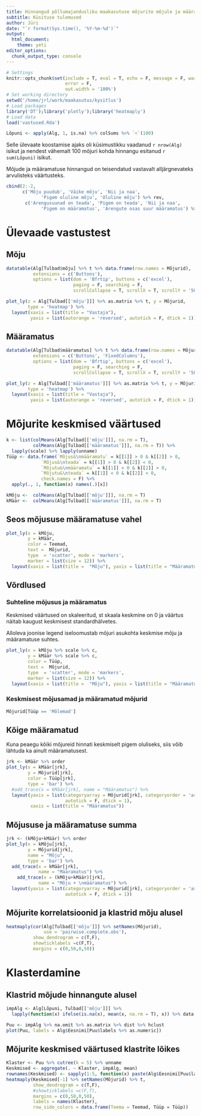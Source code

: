 ```yaml
---
title: Hinnangud põllumajandusliku maakasutuse mõjurite mõjule ja määramatusele
subtitle: Küsituse tulemused
author: Jüri
date: "`r format(Sys.time(), '%Y-%m-%d')`"
output: 
  html_document:
    theme: yeti
editor_options:
  chunk_output_type: console
---
```

  
``` r
# Settings
knitr::opts_chunk$set(include = T, eval = T, echo = F, message = F, warning = F, 
                      error = F,
                      out.width = '100%')
# Set working directory
setwd('/home/jrl/work/maakasutus/kysitlus')
# Load packages
library('DT');library('plotly');library('heatmaply')
# Load data
load('vastused.Rda')
```

``` r
Lõpuni <- apply(Alg, 1, is.na) %>% colSums %>% `<`(100)
```

Selle ülevaate koostamise ajaks oli küsimustikku vaadanud `r nrow(Alg)` isikut ja nendest vähemalt 100 mõjuri kohda hinnangu esitanud `r sum(Lõpuni)` isikut. 

Mõjude ja määramatuse hinnangud on teisendatud vastavalt alljärgnevateks arvulisteks väärtusteks.

``` r
cbind(2:-2, 
      c('Mõju puudub', 'Väike mõju', 'Nii ja naa', 
             'Pigem oluline mõju', 'Oluline mõju') %>% rev, 
       c('Arengusuunad on teada', 'Pigem on teada', 'Nii ja naa', 
             'Pigem on määramatus', 'Arengute osas suur määramatus') %>% rev)
```

# Ülevaade vastustest

## Mõju

``` r
datatable(Alg[Tulbad$mõju] %>% t %>% data.frame(row.names = Mõjurid), 
          extensions = c('Buttons'),
          options = list(dom = 'Bfrtip', buttons = c('excel'), 
                         paging = F, searching = F,
                         scrollCollapse = T, scrollX = T, scrollY = '500px'))
```

``` r
plot_ly(z = Alg[Tulbad[['mõju']]] %>% as.matrix %>% t, y = Mõjurid, 
        type = 'heatmap') %>% 
  layout(xaxis = list(title = "Vastaja"), 
         yaxis = list(autorange = 'reversed', autotick = F, dtick = 1))
```

## Määramatus

``` r
datatable(Alg[Tulbad$määramatus] %>% t %>% data.frame(row.names = Mõjurid), 
          extensions = c('Buttons', 'FixedColumns'),
          options = list(dom = 'Bfrtip', buttons = c('excel'), 
                         paging = F, searching = F,
                         scrollCollapse = T, scrollX = T, scrollY = '500px'))
```

``` r
plot_ly(z = Alg[Tulbad[['määramatus']]] %>% as.matrix %>% t, y = Mõjurid, 
        type = 'heatmap') %>% 
  layout(xaxis = list(title = "Vastaja"), 
         yaxis = list(autorange = 'reversed', autotick = F, dtick = 1))
```

<!--
# Hajuvus

## Mõju

``` {r
plot_ly(data.frame(Teema = rep(Teemad, each = nrow(Alg)), 
                   Mõjur = rep(Mõjurid, each = nrow(Alg)), 
                   Hinne = Alg[Tulbad[['mõju']]] %>% unlist), 
      x = ~Hinne, y = ~Mõjur, 
      hoverinfo = 'x', 
      type = "box", boxmean = T, 
      showlegend = FALSE) %>% 
layout(yaxis = list(categoryarray = ~Hinne, categoryorder = 'array'), 
       xaxis = list(title = 'Mõju'))
```

## Määramatus

``` r
plot_ly(data.frame(Teema = rep(Teemad, each = nrow(Alg)), 
                 Mõjur = rep(Mõjurid, each = nrow(Alg)), 
                 Hinne = Alg[Tulbad[['määramatus']]] %>% unlist), 
      x = ~Hinne, y = ~Mõjur, 
      hoverinfo = 'x', 
      type = "box", boxmean = T, 
      showlegend = FALSE) %>% 
layout(yaxis = list(categoryarray = ~Hinne, categoryorder = 'array'), 
       xaxis = list(title = 'Määramatus'))
```
-->

# Mõjurite keskmised väärtused

``` r
k <- list(colMeans(Alg[Tulbad[['mõju']]], na.rm = T), 
          colMeans(Alg[Tulbad[['määramatus']]], na.rm = T)) %>% 
  lapply(scale) %>% lapply(unname)
Tüüp <- data.frame(`Mõjus&\nmääramatu` = k[[1]] > 0 & k[[2]] > 0,
             `Mõjus&\nteada` = k[[1]] > 0 & k[[2]] < 0,
             `Mõjutu&\nmääramatu` = k[[1]] < 0 & k[[2]] > 0,
             `Mõjutu&\nteada` = k[[1]] < 0 & k[[2]] < 0, 
             check.names = F) %>% 
  apply(., 1, function(x) names(.)[x])
```

``` r
kMõju <-  colMeans(Alg[Tulbad[['mõju']]], na.rm = T)
kMäär <-  colMeans(Alg[Tulbad[['määramatus']]], na.rm = T)
```

## Seos mõjususe määramatuse vahel

``` r
plot_ly(x = kMõju, 
        y = kMäär, 
        color = Teemad,  
        text =  Mõjurid, 
        type  = 'scatter', mode = 'markers', 
        marker = list(size = 12)) %>% 
  layout(xaxis = list(title =  "Mõju"), yaxis = list(title = "Määramatus"))
```

## Võrdlused

### Suhteline mõjusus ja määramatus

Keskmised väärtused on skaleeritud, st skaala keskmine on 0 ja väärtus näitab kaugust keskmisest standardhälvetes.

Alloleva joonise legend iseloomustab mõjuri asukohta keskmise mõju ja määramatuse suhtes. 

``` r
plot_ly(x = kMõju %>% scale %>% c, 
        y = kMäär %>% scale %>% c, 
        color = Tüüp,  
        text =  Mõjurid, 
        type  = 'scatter', mode = 'markers',  
        marker = list(size = 12)) %>% 
  layout(xaxis = list(title =  "Mõju"), yaxis = list(title = "Määramatus"))
```

### Keskmisest mõjusamad ja määramatud mõjurid

``` r
Mõjurid[Tüüp == 'Mõlemad']
```

## Kõige määramatud

Kuna peaegu kõiki mõjureid hinnati keskmiselt pigem oluliseks, siis võib lähtuda ka ainult määramatusest.

``` r
jrk <- kMäär %>% order
plot_ly(x = kMäär[jrk], 
        y = Mõjurid[jrk], 
        color = Tüüp[jrk], 
        type = 'bar') %>% 
  #add_trace(x = kMäär[jrk], name = "Määramatus") %>% 
  layout(yaxis = list(categoryarray = Mõjurid[jrk], categoryorder = 'array', 
                      autotick = F, dtick = 1), 
         xaxis = list(title = "Määramatus"))
```

## Mõjususe ja määramatuse summa

``` r
jrk <- (kMõju+kMäär) %>% order
plot_ly(x = kMõju[jrk], 
        y = Mõjurid[jrk], 
        name = "Mõju", 
        type = 'bar') %>% 
  add_trace(x = kMäär[jrk], 
            name = "Määramatus") %>% 
    add_trace(x = (kMõju+kMäär)[jrk], 
            name = "Mõju + \nmääramatus") %>% 
  layout(yaxis = list(categoryarray = Mõjurid[jrk], categoryorder = 'array', 
                      autotick = F, dtick = 1))
```


## Mõjurite korrelatsioonid ja klastrid mõju alusel

``` r
heatmaply(cor(Alg[Tulbad[['mõju']]] %>% setNames(Mõjurid), 
              use = 'pairwise.complete.obs'), 
          show_dendrogram = c(T,F), 
          showticklabels =c(F,T), 
          margins = c(0,50,0,50))
```

# Klasterdamine

## Klastrid mõjude hinnangute alusel

``` r
impAlg <- Alg[Lõpuni, Tulbad[['mõju']]] %>% 
  lapply(function(x) ifelse(is.na(x), mean(x, na.rm = T), x)) %>% data.frame
```

``` r
Puu <- impAlg %>% na.omit %>% as.matrix %>% dist %>% hclust 
plot(Puu, labels = Alg$Eesnimi[Puu$labels %>% as.numeric])
```

## Mõjurite keskmised väärtused klastrite lõikes

``` r
Klaster <- Puu %>% cutree(k = 5) %>% unname
Keskmised <- aggregate(. ~ Klaster, impAlg, mean)
rownames(Keskmised) <- sapply(1:5, function(x) paste(Alg$Eesnimi[Puu$labels %>% as.numeric][Klaster == x], collapse = ',\n'))
heatmaply(Keskmised[-1] %>% setNames(Mõjurid) %>% t, 
          show_dendrogram = c(T,F), 
          #showticklabels =c(F,T), 
          margins = c(0,50,0,50), 
          labels = names(Klaster), 
          row_side_colors = data.frame(Teema = Teemad, Tüüp = Tüüp))
```